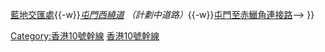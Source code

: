 {{香港幹線路線 
| 模板名稱 = 香港10號幹線
| 標誌 = HK Route10.svg
| 名稱 = 香港10號幹線
| 代表色 = #{{Hkroutecolor|10}}
| 道路列表 = [[深港西部通道]]／[[深圳灣公路大橋]] - [[港深西部公路]]<!--{{-w}}[[藍地交匯處]]{{-w}}''[[屯門西繞道]] （計劃中道路）''{{-w}}[[屯門至赤鱲角連接路]]-->
}}
<includeonly>[[Category:香港10號幹線]]</includeonly>
<noinclude>[[Category:香港幹線模板|香港10號幹線]]</noinclude>